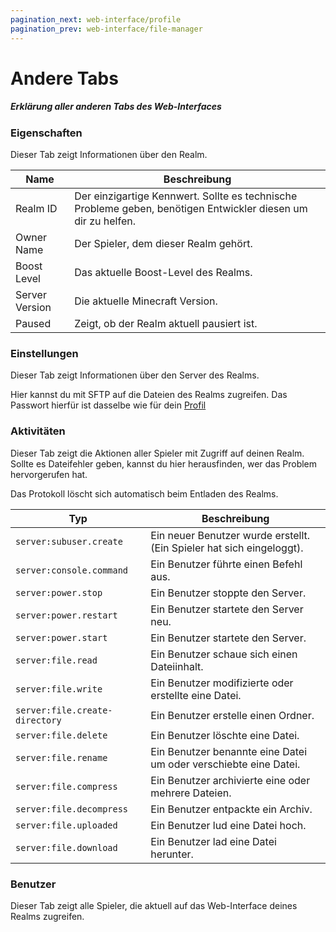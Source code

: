 ```yaml
---
pagination_next: web-interface/profile
pagination_prev: web-interface/file-manager
---
```


# Andere Tabs

##### Erklärung aller anderen Tabs des Web-Interfaces

### Eigenschaften

Dieser Tab zeigt Informationen über den Realm.

| Name           | Beschreibung                                                                                                  |
|----------------|---------------------------------------------------------------------------------------------------------------|
| Realm ID       | Der einzigartige Kennwert. Sollte es technische Probleme geben, benötigen Entwickler diesen um dir zu helfen. |
| Owner Name     | Der Spieler, dem dieser Realm gehört.                                                                         |
| Boost Level    | Das aktuelle Boost-Level des Realms.                                                                          |
| Server Version | Die aktuelle Minecraft Version.                                                                               |
| Paused         | Zeigt, ob der Realm aktuell pausiert ist.                                                                     |

### Einstellungen

Dieser Tab zeigt Informationen über den Server des Realms.

Hier kannst du mit SFTP auf die Dateien des Realms zugreifen. Das Passwort hierfür ist dasselbe wie für dein [Profil](./profile)

### Aktivitäten

Dieser Tab zeigt die Aktionen aller Spieler mit Zugriff auf deinen Realm. Sollte es Dateifehler geben, kannst du hier herausfinden, wer das Problem hervorgerufen hat.

Das Protokoll löscht sich automatisch beim Entladen des Realms.

| Typ                            | Beschreibung                                                          |
|--------------------------------|-----------------------------------------------------------------------|
| `server:subuser.create`        | Ein neuer Benutzer wurde erstellt. (Ein Spieler hat sich eingeloggt). |
| `server:console.command`       | Ein Benutzer führte einen Befehl aus.                                 |
| `server:power.stop`            | Ein Benutzer stoppte den Server.                                      |
| `server:power.restart`         | Ein Benutzer startete den Server neu.                                 |
| `server:power.start`           | Ein Benutzer startete den Server.                                     |
| `server:file.read`             | Ein Benutzer schaue sich einen Dateiinhalt.                           |
| `server:file.write`            | Ein Benutzer modifizierte oder erstellte eine Datei.                  |
| `server:file.create-directory` | Ein Benutzer erstelle einen Ordner.                                   |
| `server:file.delete`           | Ein Benutzer löschte eine Datei.                                      |
| `server:file.rename`           | Ein Benutzer benannte eine Datei um oder verschiebte eine Datei.      |
| `server:file.compress`         | Ein Benutzer archivierte eine oder mehrere Dateien.                   |
| `server:file.decompress`       | Ein Benutzer entpackte ein Archiv.                                    |
| `server:file.uploaded`         | Ein Benutzer lud eine Datei hoch.                                     |
| `server:file.download`         | Ein Benutzer lad eine Datei herunter.                                 |

### Benutzer

Dieser Tab zeigt alle Spieler, die aktuell auf das Web-Interface deines Realms zugreifen.
